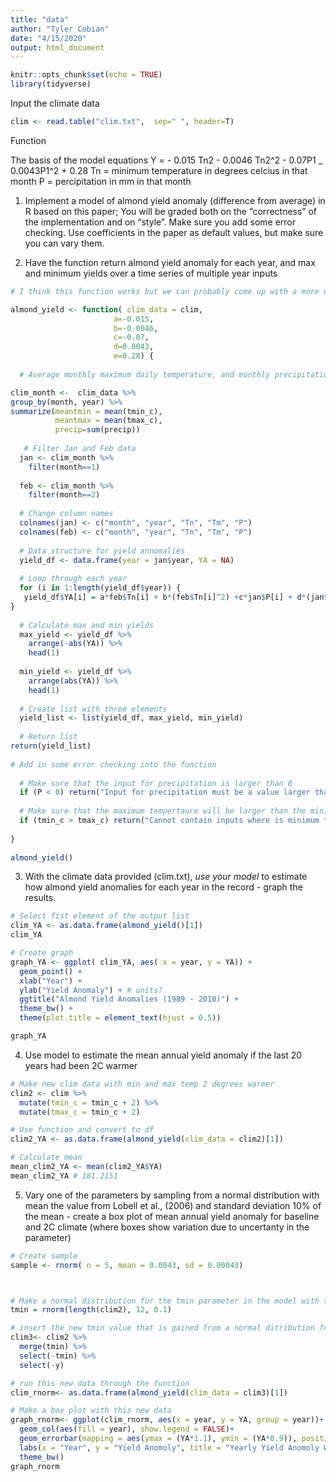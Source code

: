 ```yaml
---
title: "data"
author: "Tyler Cobian"
date: "4/15/2020"
output: html_document
---
```


```r
knitr::opts_chunk$set(echo = TRUE)
library(tidyverse)
```

Input the climate data
```r
clim <- read.table("clim.txt",  sep=" ", header=T)
```

Function

The basis of the model equations
Y = - 0.015 Tn2 - 0.0046 Tn2^2 - 0.07P1 _ 0.0043P1^2 + 0.28
Tn = minimum temperature in degrees celcius in that month
P = percipitation in mm in that month

1. Implement a model of almond yield anomaly (difference from average) in R based on this paper; You will be graded both on the “correctness” of the implementation and on “style”.  Make sure you add some error checking. Use coefficients in the paper as default values, but make sure you can vary them. 

2. Have the function return almond yield anomaly for each year, and max and minimum yields over a time series of multiple year inputs

```r

# I think this function works but we can probably come up with a more elegant solution 

almond_yield <- function( clim_data = clim,
                       a=-0.015,
                       b=-0.0046,
                       c=-0.07,
                       d=0.0043,
                       e=0.28) {
  
  # Average monthly maximum daily temperature, and monthly precipitation from a data frame called clim  with columns year, month, precip and tmax_c

clim_month <-  clim_data %>%
group_by(month, year) %>%
summarize(meantmin = mean(tmin_c),
          meantmax = mean(tmax_c),
          precip=sum(precip))
  
   # Filter Jan and Feb data
  jan <- clim_month %>% 
    filter(month==1)
  
  feb <- clim_month %>% 
    filter(month==2)
  
  # Change column names
  colnames(jan) <- c("month", "year", "Tn", "Tm", "P")
  colnames(feb) <- c("month", "year", "Tn", "Tm", "P")
  
  # Data structure for yield annomalies
  yield_df <- data.frame(year = jan$year, YA = NA)
  
  # Loop through each year
  for (i in 1:length(yield_df$year)) {
   yield_df$YA[i] = a*feb$Tn[i] + b*(feb$Tn[i]^2) +c*jan$P[i] + d*(jan$P[i]^2) + e
}
  
  # Calculate max and min yields
  max_yield <- yield_df %>% 
    arrange(-abs(YA)) %>% 
    head(1)
  
  min_yield <- yield_df %>% 
    arrange(abs(YA)) %>% 
    head(1)
  
  # Create list with three elements
  yield_list <- list(yield_df, max_yield, min_yield)
  
  # Return list
return(yield_list)
  
# Add in some error checking into the function
  
  # Make sure that the input for precipitation is larger than 0
  if (P < 0) return("Input for precipitation must be a value larger than 0")
  
  # Make sure that the maximum tempertaure will be larger than the minimum temperature
  if (tmin_c > tmax_c) return("Cannot contain inputs where is minimum termperature is larger than the maximum termperature")
  
}
  
almond_yield()
```
3. With the climate data provided (clim.txt), *use your model* to estimate how almond yield anomalies for each year in the record - graph the results.

```r
# Select fist element of the output list
clim_YA <- as.data.frame(almond_yield()[1])
clim_YA

# Create graph
graph_YA <- ggplot( clim_YA, aes( x = year, y = YA)) +
  geom_point() +
  xlab("Year") +
  ylab("Yield Anomaly") + # units?
  ggtitle("Almond Yield Anomalies (1989 - 2010)") +
  theme_bw() +
  theme(plot.title = element_text(hjust = 0.5))

graph_YA
```

4. Use model to estimate the mean annual yield anomaly if the last 20 years had been 2C warmer
```r
# Make new clim data with min and max temp 2 degrees warmer
clim2 <- clim %>%
  mutate(tmin_c = tmin_c + 2) %>% 
  mutate(tmax_c = tmin_c + 2)

# Use function and convert to df
clim2_YA <- as.data.frame(almond_yield(clim_data = clim2)[1])

# Calculate mean
mean_clim2_YA <- mean(clim2_YA$YA)
mean_clim2_YA # 181.2151

```

5. Vary one of the parameters by sampling from a normal distribution with mean the value from Lobell et al., (2006) and standard deviation 10% of the mean -  create a box plot of  mean annual yield anomaly for baseline and 2C climate (where boxes show variation due to uncertanty in the parameter) 

```r
# Create sample
sample <- rnorm( n = 5, mean = 0.0043, sd = 0.00043)




```





```r

# Make a normal distribution for the tmin parameter in the model with the mean value of 4 degrees C which is the value used in the paper
tmin = rnorm(length(clim2), 12, 0.1)

# insert the new tmin value that is gained from a normal ditribution for tmin values in a new data frame clim3
clim3<- clim2 %>% 
  merge(tmin) %>% 
  select(-tmin) %>% 
  select(-y)

# run this new data through the function
clim_rnorm<- as.data.frame(almond_yield(clim_data = clim3)[1])

# Make a box plot with this new data
graph_rnorm<- ggplot(clim_rnorm, aes(x = year, y = YA, group = year))+
  geom_col(aes(fill = year), show.legend = FALSE)+
  geom_errorbar(mapping = aes(ymax = (YA*1.1), ymin = (YA*0.9)), position = position_dodge())+
  labs(x = "Year", y = "Yield Anomoly", title = "Yearly Yield Anomoly With a Normal Distribution of Minimum Temperature")+
  theme_bw()
graph_rnorm

```

























